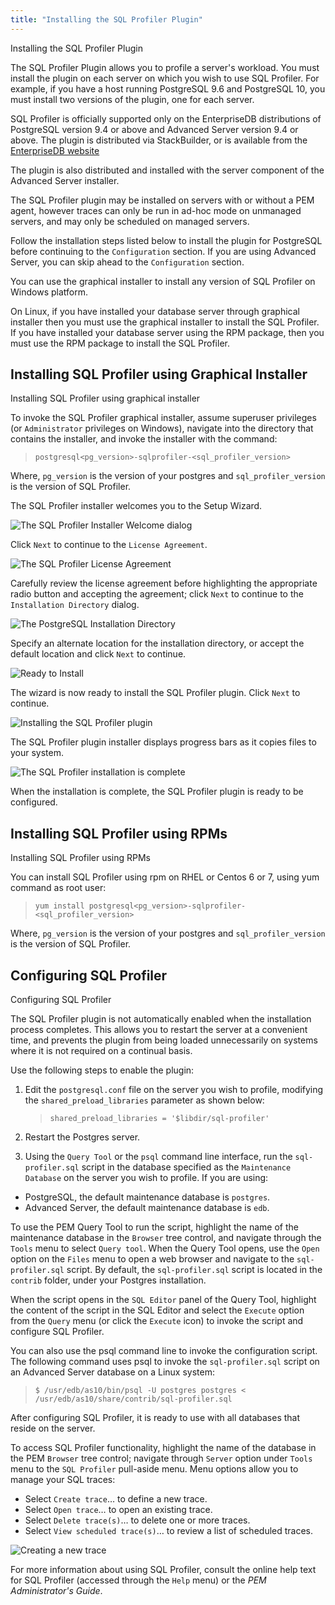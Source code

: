 ```yaml
---
title: "Installing the SQL Profiler Plugin"
---
```


<div class="index">

Installing the SQL Profiler Plugin

</div>

The SQL Profiler Plugin allows you to profile a server's workload. You must install the plugin on each server on which you wish to use SQL Profiler. For example, if you have a host running PostgreSQL 9.6 and PostgreSQL 10, you must install two versions of the plugin, one for each server.

SQL Profiler is officially supported only on the EnterpriseDB distributions of PostgreSQL version 9.4 or above and Advanced Server version 9.4 or above. The plugin is distributed via StackBuilder, or is available from the [EnterpriseDB website](https://www.enterprisedb.com/advanced-downloads)

The plugin is also distributed and installed with the server component of the Advanced Server installer.

The SQL Profiler plugin may be installed on servers with or without a PEM agent, however traces can only be run in ad-hoc mode on unmanaged servers, and may only be scheduled on managed servers.

Follow the installation steps listed below to install the plugin for PostgreSQL before continuing to the `Configuration` section. If you are using Advanced Server, you can skip ahead to the `Configuration` section.

You can use the graphical installer to install any version of SQL Profiler on Windows platform.

On Linux, if you have installed your database server through graphical installer then you must use the graphical installer to install the SQL Profiler. If you have installed your database server using the RPM package, then you must use the RPM package to install the SQL Profiler.

## Installing SQL Profiler using Graphical Installer

<div class="index">

Installing SQL Profiler using graphical installer

</div>

To invoke the SQL Profiler graphical installer, assume superuser privileges (or `Administrator` privileges on Windows), navigate into the directory that contains the installer, and invoke the installer with the command:

> `postgresql<pg_version>-sqlprofiler-<sql_profiler_version>`

Where, `pg_version` is the version of your postgres and `sql_profiler_version` is the version of SQL Profiler.

The SQL Profiler installer welcomes you to the Setup Wizard.

![*The SQL Profiler Installer Welcome dialog*](images/installing_pem_sql_profiler_plugin_welcome.png)

Click `Next` to continue to the `License Agreement`.

![*The SQL Profiler License Agreement*](images/setup_pem_server_on_same_host_license_agreement.png)

Carefully review the license agreement before highlighting the appropriate radio button and accepting the agreement; click `Next` to continue to the `Installation Directory` dialog.

![*The PostgreSQL Installation Directory*](images/installing_pem_sql_profiler_plugin_installation_directory.png)

Specify an alternate location for the installation directory, or accept the default location and click `Next` to continue.

![*Ready to Install*](images/installing_pem_sql_plugin_ready_to_install.png)

The wizard is now ready to install the SQL Profiler plugin. Click `Next` to continue.

![*Installing the SQL Profiler plugin*](images/installing_pem_sql_profiler_plugin_in_progress.png)

The SQL Profiler plugin installer displays progress bars as it copies files to your system.

![*The SQL Profiler installation is complete*](images/installing_pem_sql_profiler_plugin_complete.png)

When the installation is complete, the SQL Profiler plugin is ready to be configured.

## Installing SQL Profiler using RPMs

<div class="index">

Installing SQL Profiler using RPMs

</div>

You can install SQL Profiler using rpm on RHEL or Centos 6 or 7, using yum command as root user:

> `yum install postgresql<pg_version>-sqlprofiler-<sql_profiler_version>`

Where, `pg_version` is the version of your postgres and `sql_profiler_version` is the version of SQL Profiler.

## Configuring SQL Profiler

<div class="index">

Configuring SQL Profiler

</div>

The SQL Profiler plugin is not automatically enabled when the installation process completes. This allows you to restart the server at a convenient time, and prevents the plugin from being loaded unnecessarily on systems where it is not required on a continual basis.

Use the following steps to enable the plugin:

1.  Edit the `postgresql.conf` file on the server you wish to profile, modifying the `shared_preload_libraries` parameter as shown below:
    
    > `shared_preload_libraries = '$libdir/sql-profiler'`

2.  Restart the Postgres server.

3.  Using the `Query Tool` or the `psql` command line interface, run the `sql-profiler.sql` script in the database specified as the `Maintenance Database` on the server you wish to profile. If you are using:

<!-- end list -->

  - PostgreSQL, the default maintenance database is `postgres`.
  - Advanced Server, the default maintenance database is `edb`.

To use the PEM Query Tool to run the script, highlight the name of the maintenance database in the `Browser` tree control, and navigate through the `Tools` menu to select `Query tool`. When the Query Tool opens, use the `Open` option on the `Files` menu to open a web browser and navigate to the `sql-profiler.sql` script. By default, the `sql-profiler.sql` script is located in the `contrib` folder, under your Postgres installation.

When the script opens in the `SQL Editor` panel of the Query Tool, highlight the content of the script in the SQL Editor and select the `Execute` option from the `Query` menu (or click the `Execute` icon) to invoke the script and configure SQL Profiler.

You can also use the psql command line to invoke the configuration script. The following command uses psql to invoke the `sql-profiler.sql` script on an Advanced Server database on a Linux system:

> `$ /usr/edb/as10/bin/psql -U postgres postgres <`  
> `/usr/edb/as10/share/contrib/sql-profiler.sql`

After configuring SQL Profiler, it is ready to use with all databases that reside on the server.

To access SQL Profiler functionality, highlight the name of the database in the PEM `Browser` tree control; navigate through `Server` option under `Tools` menu to the `SQL Profiler` pull-aside menu. Menu options allow you to manage your SQL traces:

  - Select `Create trace`… to define a new trace.
  - Select `Open trace`… to open an existing trace.
  - Select `Delete trace(s)`… to delete one or more traces.
  - Select `View scheduled trace(s)`… to review a list of scheduled traces.

![*Creating a new trace*](images/configuring_pem_sql_profiler_plugin_create_trace.png)

For more information about using SQL Profiler, consult the online help text for SQL Profiler (accessed through the `Help` menu) or the *PEM Administrator's Guide*.
